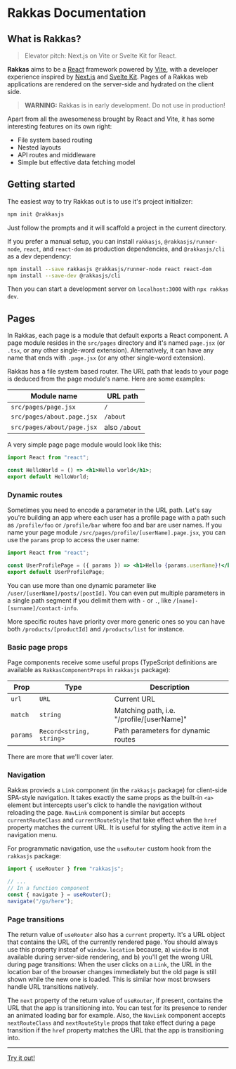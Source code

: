 
# Rakkas Documentation

## What is Rakkas?

> Elevator pitch: Next.js on Vite or Svelte Kit for React.

**Rakkas** aims to be a [React](https://reactjs.org) framework powered by [Vite](https://vitejs.dev), with a developer experience inspired by [Next.js](https://nextjs.org) and [Svelte Kit](https://kit.svelte.dev). Pages of a Rakkas web applications are rendered on the server-side and hydrated on the client side.

> **WARNING:** Rakkas is in early development. Do not use in production!

Apart from all the awesomeness brought by React and Vite, it has some interesting features on its own right:

- File system based routing
- Nested layouts
- API routes and middleware
- Simple but effective data fetching model

## Getting started

The easiest way to try Rakkas out is to use it's project initializer:

```sh
npm init @rakkasjs
```

Just follow the prompts and it will scaffold a project in the current directory.

If you prefer a manual setup, you can install `rakkasjs`, `@rakkasjs/runner-node`, `react`, and `react-dom` as production dependencies, and `@rakkasjs/cli` as a dev dependency:

```sh
npm install --save rakkasjs @rakkasjs/runner-node react react-dom
npm install --save-dev @rakkasjs/cli
```

Then you can start a development server on `localhost:3000` with `npx rakkas dev`.

## Pages

In Rakkas, each page is a module that default exports a React component. A page module resides in the `src/pages` directory and it's named `page.jsx` (or `.tsx`, or any other single-word extension). Alternatively, it can have any name that ends with `.page.jsx` (or any other single-word extension).

Rakkas has a file system based router. The URL path that leads to your page is deduced from the page module's name. Here are some examples:

| Module name                | URL path      |
| -------------------------- | ------------- |
| `src/pages/page.jsx`       | `/`           |
| `src/pages/about.page.jsx` | `/about`      |
| `src/pages/about/page.jsx` | also `/about` |

A very simple page page module would look like this:

```jsx
import React from "react";

const HelloWorld = () => <h1>Hello world</h1>;
export default HelloWorld;
```

### Dynamic routes

Sometimes you need to encode a parameter in the URL path. Let's say you're building an app where each user has a profile page with a path such as `/profile/foo` or `/profile/bar` where foo and bar are user names. If you name your page module `/src/pages/profile/[userName].page.jsx`, you can use the `params` prop to access the user name:

```jsx
import React from "react";

const UserProfilePage = ({ params }) => <h1>Hello {params.userName}!</h1>;
export default UserProfilePage;
```

You can use more than one dynamic parameter like `/user/[userName]/posts/[postId]`. You can even put multiple parameters in a single path segment if you delimit them with `-` or `.`, like `/[name]-[surname]/contact-info`.

More specific routes have priority over more generic ones so you can have both `/products/[productId]` and `/products/list` for instance.

### Basic page props

Page components receive some useful props (TypeScript definitions are available as `RakkasComponentProps` in `rakkasjs` package):

| Prop     | Type                     | Description                               |
| -------- | ------------------------ | ----------------------------------------- |
| `url`    | `URL`                    | Current URL                               |
| `match`  | `string`                 | Matching path, i.e. "/profile/[userName]" |
| `params` | `Record<string, string>` | Path parameters for dynamic routes        |

There are more that we'll cover later.

### Navigation

Rakkas provieds a `Link` component (in the `rakkasjs` package) for client-side SPA-style navigation. It takes exactly the same props as the built-in `<a>` element but intercepts user's click to handle the navigation without reloading the page. `NavLink` component is similar but accepts `currentRouteClass` and `currentRouteStyle` that take effect when the `href` property matches the current URL. It is useful for styling the active item in a navigation menu.

For programmatic navigation, use the `useRouter` custom hook from the `rakkasjs` package:

```js
import { useRouter } from "rakkasjs";

// ...
// In a function component
const { navigate } = useRouter();
navigate("/go/here");
```

### Page transitions

The return value of `useRouter` also has a `current` property. It's a URL object that contains the URL of the currently rendered page. You should always use this property insteaf of `window.location` because, a) `window` is not available during server-side rendering, and b) you'll get the wrong URL during page transitions: When the user clicks on a `Link`, the URL in the location bar of the browser changes immediately but the old page is still shown while the new one is loaded. This is similar how most browsers handle URL transitions natively.

The `next` property of the return value of `useRouter`, if present, contains the URL that the app is transitioning into. You can test for its presence to render an animated loading bar for example. Also, the `NavLink` component accepts `nextRouteClass` and `nextRouteStyle` props that take effect during a page transition if the `href` property matches the URL that the app is transitioning into.

---

[Try it out!](/examples/pokemon)
